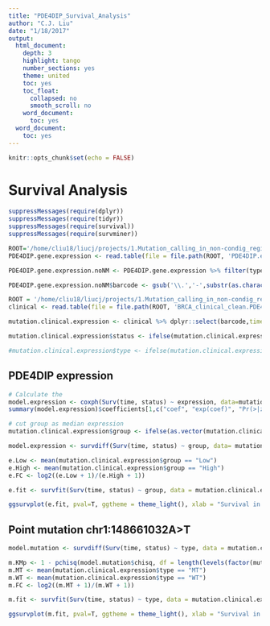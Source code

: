 ```yaml
---
title: "PDE4DIP_Survival_Analysis"
author: "C.J. Liu"
date: "1/18/2017"
output:
  html_document:
    depth: 3
    highlight: tango
    number_sections: yes
    theme: united
    toc: yes
    toc_float:
      collapsed: no
      smooth_scroll: no
    word_document:
      toc: yes
  word_document:
    toc: yes
---
```


```r
knitr::opts_chunk$set(echo = FALSE)
```

# Survival Analysis

```r
suppressMessages(require(dplyr))
suppressMessages(require(tidyr))
suppressMessages(require(survival))
suppressMessages(require(survminer))
```
```r
ROOT='/home/cliu18/liucj/projects/1.Mutation_calling_in_non-condig_region_through_EXOME/8.expression'
PDE4DIP.gene.expression <- read.table(file = file.path(ROOT, 'PDE4DIP.expression.txt'), header = T, sep = "\t" )

PDE4DIP.gene.expression.noNM <- PDE4DIP.gene.expression %>% filter(type %in% c("MT","WT"))

PDE4DIP.gene.expression.noNM$barcode <- gsub('\\.','-',substr(as.character(PDE4DIP.gene.expression.noNM$barcode), 1,12))
```

```r
ROOT = '/home/cliu18/liucj/projects/1.Mutation_calling_in_non-condig_region_through_EXOME/9.Survival'
clinical <- read.table(file = file.path(ROOT, 'BRCA_clinical_clean.PDE4DIP.txt'), header = T, sep = "\t")
```
```r
mutation.clinical.expression <- clinical %>% dplyr::select(barcode,time = os_days, status = os_status) %>% inner_join(PDE4DIP.gene.expression.noNM, by = 'barcode')

mutation.clinical.expression$status <- ifelse(mutation.clinical.expression$status == "Dead", 1, 0)

#mutation.clinical.expression$type <- ifelse(mutation.clinical.expression$type == "MT", 1, 0)
```


## PDE4DIP expression 
```r
# Calculate the 
model.expression <- coxph(Surv(time, status) ~ expression, data=mutation.clinical.expression, na.action=na.exclude)
summary(model.expression)$coefficients[1,c("coef", "exp(coef)", "Pr(>|z|)" )]

# cut group as median expression
mutation.clinical.expression$group <- ifelse(as.vector(mutation.clinical.expression$expression) <= median(as.vector(mutation.clinical.expression$expression)), "Low","High")

model.expression <- survdiff(Surv(time, status) ~ group, data= mutation.clinical.expression, na.action=na.exclude)

e.Low <- mean(mutation.clinical.expression$group == "Low")
e.High <- mean(mutation.clinical.expression$group == "High")
e.FC <- log2((e.Low + 1)/(e.High + 1))

e.fit <- survfit(Surv(time, status) ~ group, data = mutation.clinical.expression, na.action = na.exclude)

ggsurvplot(e.fit, pval=T, ggtheme = theme_light(), xlab = "Survival in days", ylab = '', main = paste("Kaplan-Meier Curves PDE4DIP Expression",sep=""))
```


## Point mutation chr1:148661032A>T
```r

model.mutation <- survdiff(Surv(time, status) ~ type, data = mutation.clinical.expression)

m.KMp <- 1 - pchisq(model.mutation$chisq, df = length(levels(factor(mutation.clinical.expression$type))) - 1)
m.MT <- mean(mutation.clinical.expression$type == "MT")
m.WT <- mean(mutation.clinical.expression$type == "WT")
m.FC <- log2((m.MT + 1)/(m.WT + 1))

m.fit <- survfit(Surv(time, status) ~ type, data = mutation.clinical.expression, na.action = na.exclude)

ggsurvplot(m.fit, pval=T, ggtheme = theme_light(), xlab = "Survival in days", ylab = '', main = paste("Kaplan-Meier Curves PDE4DIP Mutation",sep=""))

```








































